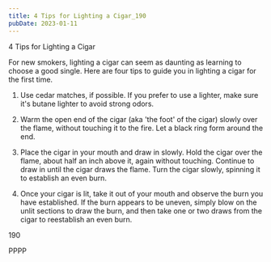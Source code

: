 ```yaml
---
title: 4 Tips for Lighting a Cigar_190
pubDate: 2023-01-11
---
```


4 Tips for Lighting a Cigar

For new smokers, lighting a cigar can seem as daunting as learning to choose a good single.  Here are four tips to guide you in lighting a cigar for the first time.

1.  Use cedar matches, if possible.  If you prefer to use a lighter, make sure it's butane lighter to avoid strong odors.  

2.  Warm the open end of the cigar (aka 'the foot' of the cigar) slowly over the flame, without touching it to the fire.  Let a black ring form around the end. 

3.  Place the cigar in your mouth and draw in slowly.  Hold the cigar over the flame, about half an inch above it, again without touching.  Continue to draw in until the cigar draws the flame.   Turn the cigar slowly, spinning it to establish an even burn.

4.  Once your cigar is lit, take it out of your mouth and observe the burn you have established.  If the burn appears to be uneven, simply blow on the unlit sections to draw the burn, and then take one or two draws from the cigar to reestablish an even burn.  

190

PPPP
